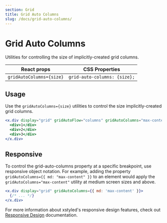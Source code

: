 ```yaml
---
section: Grid
title: Grid Auto Columns
slug: /docs/grid-auto-columns/
---
```


# Grid Auto Columns

Utilities for controlling the size of implicitly-created grid columns.

<carbon-ad />

| React props               | CSS Properties                |
| ------------------------- | ----------------------------- |
| `gridAutoColumns={size}` | `grid-auto-columns: {size};` |

## Usage

Use the `gridAutoColumns={size}` utilities to control the size implicitly-created grid columns.

```jsx
<x.div display="grid" gridAutoFlow="columns" gridAutoColumns="max-content">
  <div>1</div>
  <div>2</div>
  <div>3</div>
</x.div>
```

## Responsive

To control the grid-auto-columns property at a specific breakpoint, use responsive object notation. For example, adding the property `gridAutoColumns={{ md: "max-content" }}` to an element would apply the `gridAutoColumns="max-content"` utility at medium screen sizes and above.

```jsx
<x.div display="grid" gridAutoColumns={{ md: 'max-content' }}>
  {/* ... */}
</x.div>
```

For more information about xstyled's responsive design features, check out [Responsive Design](/docs/responsive-design/) documentation.
